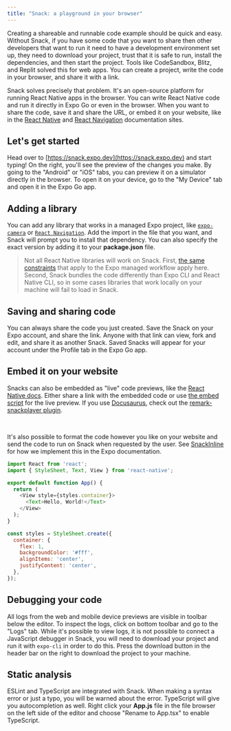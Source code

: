 ```yaml
---
title: "Snack: a playground in your browser"
---
```



Creating a shareable and runnable code example should be quick and easy. Without Snack, if you have some code that you want to share then other developers that want to run it need to have a development environment set up, they need to download your project, trust that it is safe to run, install the dependencies, and then start the project. Tools like CodeSandbox, Blitz, and Replit solved this for web apps. You can create a project, write the code in your browser, and share it with a link.

Snack solves precisely that problem. It's an open-source platform for running React Native apps in the browser. You can write React Native code and run it directly in Expo Go or even in the browser. When you want to share the code, save it and share the URL, or embed it on your website, like in the [React Native](http://reactnative.dev/) and [React Navigation](https://reactnavigation.org/) documentation sites.

## Let's get started

Head over to [https://snack.expo.dev](https://snack.expo.dev) and start typing! On the right, you'll see the preview of the changes you make. By going to the "Android" or "iOS" tabs, you can preview it on a simulator directly in the browser. To open it on your device, go to the "My Device" tab and open it in the Expo Go app.

## Adding a library

You can add any library that works in a managed Expo project, like [`expo-camera`](../../versions/latest/sdk/camera.mdx) or [`React Navigation`](https://reactnavigation.org). Add the import in the file that you want, and Snack will prompt you to install that dependency. You can also specify the exact version by adding it to your **package.json** file.

> Not all React Native libraries will work on Snack. First, [the same constraints](../../workflow/using-libraries.mdx) that apply to the Expo managed workflow apply here. Second, Snack bundles the code differently than Expo CLI and React Native CLI, so in some cases libraries that work locally on your machine will fail to load in Snack.

## Saving and sharing code

You can always share the code you just created. Save the Snack on your Expo account, and share the link. Anyone with that link can view, fork and edit, and share it as another Snack. Saved Snacks will appear for your account under the Profile tab in the Expo Go app.

## Embed it on your website

Snacks can also be embedded as "live" code previews, like the [React Native docs](https://reactnative.dev/docs/intro-react#your-first-component). Either share a link with the embedded code or use [the embed script](https://github.com/expo/snack/blob/main/docs/embedding-snacks.mdx) for the live preview. If you use [Docusaurus](https://docusaurus.io/), check out the [remark-snackplayer plugin](https://github.com/facebook/react-native-website/tree/master/plugins/remark-snackplayer).

<SnackEmbed snackId="@brents/hello-world" preview />

<br />

It's also possible to format the code however you like on your website and send the code to run on Snack when requested by the user. See [SnackInline](https://github.com/expo/expo/tree/main/docs/components/plugins/SnackInline.tsx) for how we implement this in the Expo documentation.

<SnackInline>

```js
import React from 'react';
import { StyleSheet, Text, View } from 'react-native';

export default function App() {
  return (
    <View style={styles.container}>
      <Text>Hello, World!</Text>
    </View>
  );
}

const styles = StyleSheet.create({
  container: {
    flex: 1,
    backgroundColor: '#fff',
    alignItems: 'center',
    justifyContent: 'center',
  },
});
```

</SnackInline>

## Debugging your code

All logs from the web and mobile device previews are visible in toolbar below the editor. To inspect the logs, click on bottom toolbar and go to the "Logs" tab. While it's possible to view logs, it is not possible to connect a JavaScript debugger in Snack, you will need to download your project and run it with `expo-cli` in order to do this. Press the download button in the header bar on the right to download the project to your machine.

## Static analysis

ESLint and TypeScript are integrated with Snack. When making a syntax error or just a typo, you will be warned about the error. TypeScript will give you autocompletion as well. Right click your **App.js** file in the file browser on the left side of the editor and choose "Rename to App.tsx" to enable TypeScript.